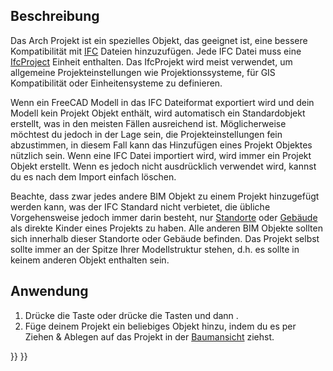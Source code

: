 <languages/>

{{Docnav
|
|
|[[Arch_Workbench/de|Arch]]
|IconL=
|IconR=
|IconC=Workbench_Arch.svg
}}

{{VeryImportantMessage|DIESER BEFEHL IST VERALTET<br>
Er steht nicht zur Verfügung in {{VersionPlus/de|1.0}}. Stattdessen kann  [[BIM_Project/de|BIM Projekt]] verwendet werden.}}

{{GuiCommand/de
|Name=Arch Project
|Name/de=Arch Projekt
|MenuLocation=Arch→ Projekt
|Workbenches=[[Arch_Workbench/de|Arch]]
|Shortcut={{KEY|P}} {{KEY|O}}
|SeeAlso=[[Arch_Site/de|Arch Grundstück]], [[Arch_Building/de|Arch Gebäude]]
}}

<span id="Description"></span>
==Beschreibung==

Das Arch Projekt ist ein spezielles Objekt, das geeignet ist, eine bessere Kompatibilität mit [[Arch_IFC/de|IFC]] Dateien hinzuzufügen. Jede IFC Datei muss eine [https://standards.buildingsmart.org/IFC/RELEASE/IFC4_1/FINAL/HTML/schema/ifckernel/lexical/ifcproject.htm IfcProject] Einheit enthalten. Das IfcProjekt wird meist verwendet, um allgemeine Projekteinstellungen wie Projektionssysteme, für GIS Kompatibilität oder Einheitensysteme zu definieren.

Wenn ein FreeCAD Modell in das IFC Dateiformat exportiert wird und dein Modell kein Projekt Objekt enthält, wird automatisch ein Standardobjekt erstellt, was in den meisten Fällen ausreichend ist. Möglicherweise möchtest du jedoch in der Lage sein, die Projekteinstellungen fein abzustimmen, in diesem Fall kann das Hinzufügen eines Projekt Objektes nützlich sein. Wenn eine IFC Datei importiert wird, wird immer ein Projekt Objekt erstellt. Wenn es jedoch nicht ausdrücklich verwendet wird, kannst du es nach dem Import einfach löschen.

Beachte, dass zwar jedes andere BIM Objekt zu einem Projekt hinzugefügt werden kann, was der IFC Standard nicht verbietet, die übliche Vorgehensweise jedoch immer darin besteht, nur [[Arch_Site/de|Standorte]] oder [[Arch_Building/de|Gebäude]] als direkte Kinder eines Projekts zu haben. Alle anderen BIM Objekte sollten sich innerhalb dieser Standorte oder Gebäude befinden. Das Projekt selbst sollte immer an der Spitze Ihrer Modellstruktur stehen, d.h. es sollte in keinem anderen Objekt enthalten sein.

<span id="Usage"></span>
==Anwendung==

# Drücke die {{Button|[[Image:Arch Project.svg|16px]] [[Arch_Project/de|Arch Projekt]]}} Taste oder drücke die Tasten{{KEY|P}} und dann {{KEY|O}}.
# Füge deinem Projekt ein beliebiges Objekt hinzu, indem du es per Ziehen & Ablegen auf das Projekt in der [[Tree_view/de|Baumansicht]] ziehst.


{{Docnav
|
|
|[[Arch_Workbench/de|Arch]]
|IconL=
|IconR=
|IconC=Workbench_Arch.svg
}}

{{BIM_Tools_navi{{#translation:}}}}
{{Userdocnavi{{#translation:}}}}